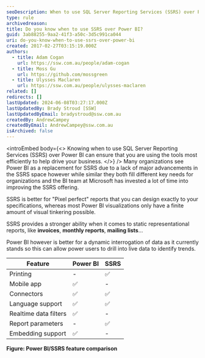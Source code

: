 ```yaml
---
seoDescription: When to use SQL Server Reporting Services (SSRS) over Power BI? Decide between "pixel perfect" reports and dynamic data interrogation with this feature comparison.
type: rule
archivedreason:
title: Do you know when to use SSRS over Power BI?
guid: 3ab88255-9aa2-41f3-a50c-3d5c991ca044
uri: do-you-know-when-to-use-ssrs-over-power-bi
created: 2017-02-27T03:15:19.000Z
authors:
  - title: Adam Cogan
    url: https://ssw.com.au/people/adam-cogan
  - title: Moss Gu
    url: https://github.com/mossgreen
  - title: Ulysses Maclaren
    url: https://ssw.com.au/people/ulysses-maclaren
related: []
redirects: []
lastUpdated: 2024-06-08T03:27:17.000Z
lastUpdatedBy: Brady Stroud [SSW]
lastUpdatedByEmail: bradystroud@ssw.com.au
createdBy: AndrewCampey
createdByEmail: AndrewCampey@ssw.com.au
isArchived: false
---
```


<introEmbed
  body={<>
Knowing when to use SQL Server Reporting Services (SSRS) over Power BI can ensure that you are using the tools most efficiently to help drive your business.
  </>}
/>
Many organizations see Power BI as a replacement for SSRS due to a lack of major advancements in the SSRS space however while similar they both fill different key needs for organizations and the BI team at Microsoft has invested a lot of time into improving the SSRS offering.

SSRS is better for "Pixel perfect" reports that you can design exactly to your specifications, whereas most Power BI visualizations only have a finite amount of visual tinkering possible.

SSRS provides a stronger ability when it comes to static representational reports, like **invoices**, **monthly reports**, **mailing lists**...

Power BI however is better for a dynamic interrogation of data as it currently stands so this can allow power users to drill into live data to identify trends.

| Feature               | Power BI | SSRS |
| --------------------- | -------- | ---- |
| Printing              | -        | ✅   |
| Mobile app            | ✅       | -    |
| Connectors            | ✅       | ✅   |
| Language support      | ✅       | ✅   |
| Realtime data filters | ✅       | -    |
| Report parameters     | -        | ✅   |
| Embedding support     | ✅       | -    |

**Figure: Power BI/SSRS feature comparison**
